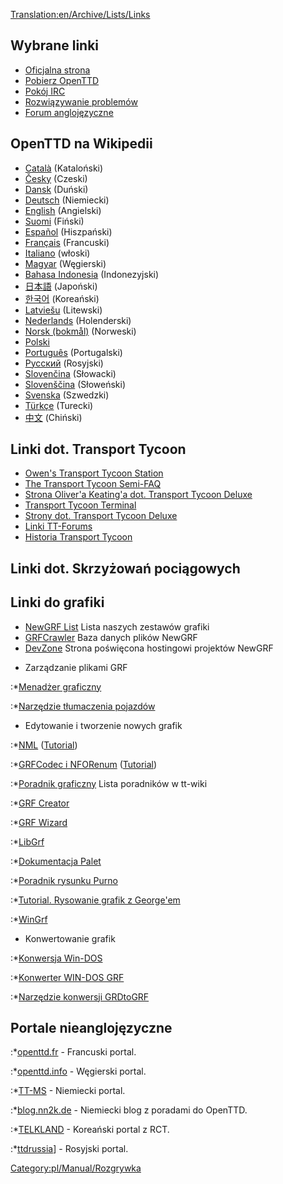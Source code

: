 [[Translation:en/Archive/Lists/Links]]
{{pl/Manual/Spis treści}}

==Wybrane linki==
*[http://www.openttd.org Oficjalna strona]
*[[pl/Archive/Manual/Pobieranie|Pobierz OpenTTD]]
*[irc://irc.oftc.net/openttd Pokój IRC]
*[[pl/Archive/Manual/Rozwiązywanie problemów|Rozwiązywanie problemów]]
*[http://www.tt-forums.net Forum anglojęzyczne]

==OpenTTD na Wikipedii==
*[http://ca.wikipedia.org/wiki/OpenTTD Català] (Kataloński)
*[http://cs.wikipedia.org/wiki/OpenTTD Česky] (Czeski)
*[http://da.wikipedia.org/wiki/OpenTTD Dansk] (Duński)
*[http://de.wikipedia.org/wiki/OpenTTD Deutsch] (Niemiecki)
*[http://en.wikipedia.org/wiki/OpenTTD English] (Angielski)
*[http://fi.wikipedia.org/wiki/OpenTTD Suomi] (Fiński)
*[http://es.wikipedia.org/wiki/OpenTTD Español] (Hiszpański)
*[http://fr.wikipedia.org/wiki/OpenTTD Français] (Francuski)
*[http://it.wikipedia.org/wiki/Transport_Tycoon Italiano] (włoski)
*[http://hu.wikipedia.org/wiki/OpenTTD Magyar] (Węgierski)
*[http://id.wikipedia.org/wiki/OpenTTD Bahasa Indonesia] (Indonezyjski)
*[http://ja.wikipedia.org/wiki/OpenTTD 日本語] (Japoński)
*[http://ko.wikipedia.org/wiki/OpenTTD 한국어] (Koreański)
*[http://lv.wikipedia.org/wiki/OpenTTD Latviešu] (Litewski)
*[http://nl.wikipedia.org/wiki/OpenTTD Nederlands] (Holenderski)
*[http://no.wikipedia.org/wiki/OpenTTD Norsk (bokmål)] (Norweski)
*[http://pl.wikipedia.org/wiki/OpenTTD Polski]
*[http://pt.wikipedia.org/wiki/OpenTTD Português] (Portugalski)
*[http://ru.wikipedia.org/wiki/OpenTTD Русский] (Rosyjski)
*[http://sk.wikipedia.org/wiki/OpenTTD Slovenčina] (Słowacki)
*[http://sl.wikipedia.org/wiki/OpenTTD Slovenščina] (Słoweński)
*[http://sv.wikipedia.org/wiki/OpenTTD Svenska] (Szwedzki)
*[http://tr.wikipedia.org/wiki/OpenTTD Türkçe] (Turecki)
*[http://zh.wikipedia.org/wiki/OpenTTD 中文] (Chiński)

==Linki dot. Transport Tycoon==
*[http://www.transporttycoon.net/ Owen's Transport Tycoon Station]
*[http://i-want-a-website.com/about-tt/ The Transport Tycoon Semi-FAQ]
*[http://o-keating.com/ttd/ Strona Oliver'a Keating'a dot. Transport Tycoon Deluxe]
*[http://www.tt-terminal.co.uk Transport Tycoon Terminal]
*[http://www.tycoongames.net/ttdpages.html Strony dot. Transport Tycoon Deluxe]
*[http://linkage.tt-forums.net/ Linki TT-Forums]
*[http://www.squidoo.com/history-of-transport-tycoon/ Historia Transport Tycoon]

==Linki dot. Skrzyżowań pociągowych==
{{Page:en/Community/Junctionary/Links}}

==Linki do grafiki==
* [[en/Community/NewGRF/Main Page|NewGRF List]] Lista naszych zestawów grafiki
* [http://grfcrawler.tt-forums.net/ GRFCrawler] Baza danych plików NewGRF
* [http://dev.openttdcoop.org/ DevZone] Strona poświęcona hostingowi projektów NewGRF

*Zarządzanie plikami GRF
:*[http://ttdpatch.de.vu Menadżer graficzny]
:*[http://www.antp.be/ttd/ Narzędzie tłumaczenia pojazdów]

*Edytowanie i tworzenie nowych grafik
:*[http://dev.openttdcoop.org/projects/nml NML] ([http://www.tt-wiki.net/wiki/NMLTutorial Tutorial])
:*[http://dev.openttdcoop.org/projects/grfcodec/ GRFCodec i NFORenum] ([http://www.tt-wiki.net/wiki/NFOTutorial Tutorial])
:*[http://www.tt-wiki.net/wiki/GraphicsTutorial Poradnik graficzny] Lista poradników w  tt-wiki
:*[http://www.tt-forums.net/viewtopic.php?t=6326 GRF Creator]
:*[http://www.divxland.org/ttd/grfwizard.htm GRF Wizard]
:*[http://www.tt-forums.net/viewtopic.php?t=4968 LibGrf]
:*[http://newgrf-specs.tt-wiki.net/wiki/PalettesAndCoordinates#Palettes Dokumentacja Palet]
:*[http://users.tt-forums.net/purno/PDT/ Poradnik rysunku Purno]
:*[http://www.tt-wiki.net/wiki/DrawingSprites Tutorial. Rysowanie grafik z George'em]
:*[http://ade.se/projects/wingrf/wingrf.zip WinGrf]

*Konwertowanie grafik
:*[http://www.tt-forums.net/viewtopic.php?t=4447 Konwersja Win-DOS ]
:*[http://www.tt-forums.net/viewtopic.php?p=236890#236890 Konwerter WIN-DOS GRF]
:*[http://www.tt-forums.net/viewtopic.php?t=5226 Narzędzie konwersji GRDtoGRF]

==Portale nieanglojęzyczne==
:*[http://www.openttd.fr openttd.fr] - Francuski portal.
:*[http://www.openttd.info openttd.info] - Węgierski portal.
:*[http://www.tt-ms.de TT-MS] - Niemiecki portal.
:*[http://blog.nn2k.de/spieletipps/openttd/ blog.nn2k.de] - Niemiecki blog z poradami do OpenTTD.
:*[http://www.korct.com TELKLAND] - Koreański portal z RCT.
:*[http://forums.ttdrussia.net ttdrussia]] - Rosyjski portal.

[[Category:pl/Manual/Rozgrywka]]